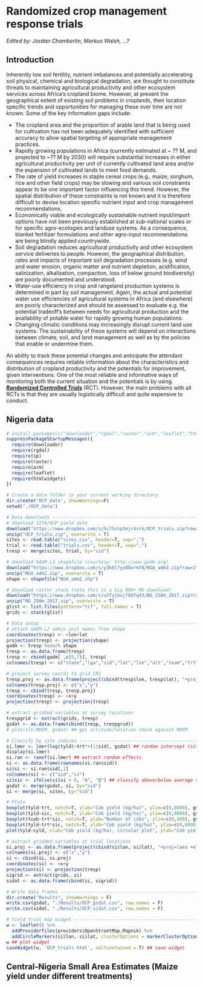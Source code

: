# Randomized crop management response trials {#mrt}

*Edited by: Jordan Chamberlin, Markus Walsh, ...?*

## Introduction {#mrt-intro}

Inherently low soil fertility, nutrient imbalances and potentially accelerating soil physical, chemical and biological degradation, are thought to constitute threats to maintaining agricultural productivity and other ecosystem services across Africa's cropland biome. However, at present the geographical extent of existing soil problems in croplands, their location specific trends and opportunities for managing these over time are not known. Some of the key information gaps include:

* The cropland area and the proportion of arable land that is being used for cultivation has not been adequately identified with sufficient accuracy to allow spatial targeting of appropriate management practices. 
* Rapidly growing populations in Africa (currently estimated at ~ ?? M, and projected to ~?? M by 2030) will require substantial increases in either agricultural productivity per unit of currently cultivated land area and/or the expansion of cultivated lands to meet food demands.
* The rate of yield increases in staple cereal crops (e.g., maize, sorghum, rice and other field crops) may be slowing and various soil constraints appear to be one important factor influencing this trend. However, the spatial distribution of these constraints is not known and it is therefore difficult to devise location specific nutrient input and crop management recommendations. 
* Economically viable and ecologically sustainable nutrient input/import options have not been previously established at sub-national scales or for specific agro-ecologies and landuse systems. As a consequence, blanket fertilizer formulations and other agro-input recommendations are being blindly applied countrywide.
* Soil degradation reduces agricultural productivity and other ecosystem service deliveries to people. However, the geographical distribution, rates and impacts of important soil degradation processes (e.g. wind and water erosion, organic matter and nutrient depletion, acidification, salinization, alkalization, compaction, loss of below ground biodiversity) are poorly documented and understood. 
* Water-use efficiency in crop and rangeland production systems is determined in part by soil management. Again, the actual and potential water use efficiencies of agricultural systems in Africa (and elsewhere) are poorly characterized and should be assessed to evaluate e.g. the potential tradeoff’s between needs for agricultural production and the availability of potable water for rapidly growing human populations.
* Changing climatic conditions may increasingly disrupt current land use systems. The sustainability of these systems will depend on interactions between climate, soil, and land management as well as by the policies that enable or undermine them. 

An ability to track these potential changes and anticipate the attendant consequences requires reliable information about the characteristics and distribution of cropland productivity and the potentials for improvement, given interventions. One of the most reliable and informative ways of monitoring both the current situation and the potentials is by using [**Randomized Controlled Trials**](https://en.wikipedia.org/wiki/Randomized_controlled_trial) (RCT). However, the main problems with all RCTs is that they are usually logistically difficult and quite expensive to conduct.


## Nigeria data {#NG-data}

```r
# install.packages(c("downloader","rgdal","raster","arm","leaflet","htmlwidgets")), dependencies=TRUE)
suppressPackageStartupMessages({
  require(downloader)
  require(rgdal)
  require(sp)
  require(raster)
  require(arm)
  require(leaflet)
  require(htmlwidgets)
})

# Create a data folder in your current working directory
dir.create("OCP_data", showWarnings=F)
setwd("./OCP_data")

# Data downloads -----------------------------------------------------------
# download IITA/OCP yield data
download("https://www.dropbox.com/s/hi75cnp3ejr4srk/OCP_trials.zip?raw=1", "OCP_trials.zip", mode = "wb")
unzip("OCP_trials.zip", overwrite = T)
sites <- read.table("sites.csv", header=T, sep=",")
trial <- read.table("trials.csv", header=T, sep=",")
tresp <- merge(sites, trial, by="sid")

# download GADM-L2 shapefile (courtesy: http://www.gadm.org)
download("https://www.dropbox.com/s/y3h6l7yu00orm78/NGA_adm2.zip?raw=1", "NGA_adm2.zip", mode = "wb")
unzip("NGA_adm2.zip", overwrite = T)
shape <- shapefile("NGA_adm2.shp")

# download raster stack (note this is a big 800+ Mb download)
download("https://www.dropbox.com/s/u5fyjbujf0d7q43/NG_250m_2017.zip?raw=1", "NG_250m_2017.zip", mode = "wb")
unzip("NG_250m_2017.zip", overwrite = T)
glist <- list.files(pattern="tif", full.names = T)
grids <- stack(glist)

# Data setup --------------------------------------------------------------
# attach GADM-L2 admin unit names from shape
coordinates(tresp) <- ~lon+lat
projection(tresp) <- projection(shape)
gadm <- tresp %over% shape
tresp <- as.data.frame(tresp)
tresp <- cbind(gadm[ ,c(5,7)], tresp)
colnames(tresp) <- c("state","lga","sid","lat","lon","alt","team","trt","ccob","tcob","twgt","cyld","tyld","ayld")

# project survey coords to grid CRS
tresp.proj <- as.data.frame(project(cbind(tresp$lon, tresp$lat), "+proj=laea +ellps=WGS84 +lon_0=20 +lat_0=5 +units=m +no_defs"))
colnames(tresp.proj) <- c("x","y")
tresp <- cbind(tresp, tresp.proj)
coordinates(tresp) <- ~x+y
projection(tresp) <- projection(tresp)

# extract gridded variables at survey locations
trespgrid <- extract(grids, tresp)
gsdat <- as.data.frame(cbind(tresp, trespgrid)) 
# plot(alt~MDEM, gsdat) ## gps altitude/location check against MDEM 

# Classify by site indices ------------------------------------------------
si.lmer <- lmer(log(tyld)~trt*+(1|sid), gsdat) ## random intercept (site-level) model
display(si.lmer)
si.ran <- ranef(si.lmer) ## extract random effects
si <- as.data.frame(rownames(si.ran$sid))
si$si <- si.ran$sid[,1]
colnames(si) <- c("sid","si")
si$sic <- ifelse(si$si > 0, "A", "B") ## classify above/below average site indices (sic = A/B)
gsdat <- merge(gsdat, si, by="sid")
si <- merge(si, sites, by="sid")

# Plots
boxplot(tyld~trt, notch=T, ylab="Cob yield (kg/ha)", ylim=c(0,8000), gsdat) ## treatment differences
boxplot(tyld~sic, notch=T, ylab="Cob yield (kg/ha)", ylim=c(0,8000), gsdat) ## yield differences between site index classes
boxplot(tcob~trt*sic, notch=T, ylab="Number of cobs", ylim=c(0,800), gsdat) ## treatment differences
boxplot(tyld~trt*sic, notch=T, ylab="Cob yield (kg/ha)", ylim=c(0,8000), gsdat) ## treatment differences
plot(tyld~cyld, xlab="Cob yield (kg/ha), circular plot", ylab="Cob yield (kg/ha), total plot", gsdat)

# extract gridded variables at trial locations
si.proj <- as.data.frame(project(cbind(si$lon, si$lat), "+proj=laea +ellps=WGS84 +lon_0=20 +lat_0=5 +units=m +no_defs"))
colnames(si.proj) <- c("x","y")
si <- cbind(si, si.proj)
coordinates(si) <- ~x+y
projection(si) <- projection(tresp)
sigrid <- extract(grids, si)
sidat <- as.data.frame(cbind(si, sigrid)) 

# Write data frames -------------------------------------------------------
dir.create("Results", showWarnings = F)
write.csv(gsdat, "./Results/OCP_gsdat.csv", row.names = F)
write.csv(sidat, "./Results/OCP_sidat.csv", row.names = F)

# Yield trial map widget --------------------------------------------------
w <- leaflet() %>% 
  addProviderTiles(providers$OpenStreetMap.Mapnik) %>%
  addCircleMarkers(si$lon, si$lat, clusterOptions = markerClusterOptions())
w ## plot widget 
saveWidget(w, 'OCP_trials.html', selfcontained = T) ## save widget
```

## Central-Nigeria Small Area Estimates (Maize yield under different treatments)

